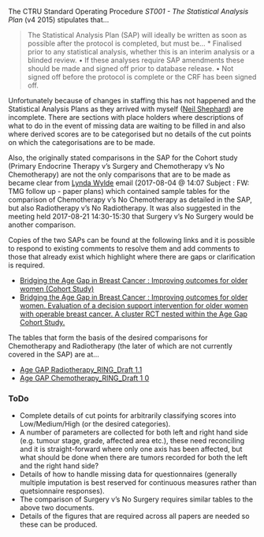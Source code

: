 The CTRU Standard Operating Procedure *ST001 - The Statistical Analysis Plan* (v4 2015) stipulates that...

> The Statistical Analysis Plan (SAP) will ideally be written as soon as possible after the protocol is completed, but must be...
> * Finalised prior to any statistical analysis, whether this is an interim analysis or a blinded review.
> • If these analyses require SAP amendments these should be made and signed off prior to database release.
> • Not signed off before the protocol is complete or the CRF has been signed off.

Unfortunately because of changes in staffing this has not happened and the Statistical Analysis Plans as they arrived with myself ([Neil Shephard](mailto:n.shephard@sheffield.ac.uk)) are incomplete.  There are sections with place holders where descriptions of what to do in the event of missing data are waiting to be filled in and also where derived scores are to be categorised but no details of the cut points on which the categorisations are to be made.

Also, the originally stated comparisons in the SAP for the Cohort study (Primary Endocrine Therapy v's Surgery and Chemotherapy v's No Chemotherapy) are not the only comparisons that are to be made as became clear from [Lynda Wylde](mailto:l.wyld@sheffield.ac.uk) email (2017-08-04 @ 14:07 Subject : FW: TMG follow up - paper plans) which contained sample tables for the comparison of Chemotherapy v's No Chemotherapy as detailed in the SAP, but also Radiotherapy v's No Radiotherapy.  It was also suggested in the meeting held 2017-08-21 14:30-15:30 that Surgery v's No Surgery would be another comparison.

Copies of the two SAPs can be found at the following links and it is possible to respond to existing comments to resolve them and add comments to those that already exist which highlight where there are gaps or clarification is required.


* [Bridging the Age Gap in Breast Cancer : Improving outcomes for older women (Cohort Study)](https://docs.google.com/a/sheffield.ac.uk/document/d/1cQHP8WJ7SLg8kKl5z68PkJBf_kAodHozT_h6Gcc0xTs/edit?usp=sharing)
* [Bridging the Age Gap in Breast Cancer : Improving outcomes for older women. Evaluation of a decision support intervention for older women with operable breast cancer. A cluster RCT nested within the Age Gap Cohort Study.](https://docs.google.com/a/sheffield.ac.uk/document/d/1YQZ7Bp9h5Wpw0z1AJ_U4XL33tK0a2krQd1y8pJJKwWo/edit?usp=sharing)

The tables that form the basis of the desired comparisons for Chemotherapy and Radiotherapy (the later of which are not currently covered in the SAP) are at...

* [Age GAP Radiotherapy_RING_Draft 1.1](https://docs.google.com/a/sheffield.ac.uk/document/d/1YO_ne-nfi4sEN-SLtcITz6g7cx9trXAAvYKEW2nii-I/edit?usp=sharing)
* [Age GAP Chemotherapy_RING_Draft 1 0](https://docs.google.com/a/sheffield.ac.uk/document/d/1MYX4ofFw3Os2WNsFdcWZW5e1v7cQBgoa43gmZyXePdI/edit?usp=sharing)

### ToDo

* Complete details of cut points for arbitrarily classifying scores into Low/Medium/High (or the desired categories).
* A number of parameters are collected for both left and right hand side (e.g. tumour stage, grade, affected area etc.), these need reconciling and it is straight-forward where only one axis has been affected, but what should be done when there are tumors recorded for both the left and the right hand side?
* Details of how to handle missing data for questionnaires (generally multiple imputation is best reserved for continuous measures rather than quetsionnaire responses).
* The comparison of Surgery v's No Surgery requires similar tables to the above two documents.
* Details of the figures that are required across all papers are needed so these can be produced.
